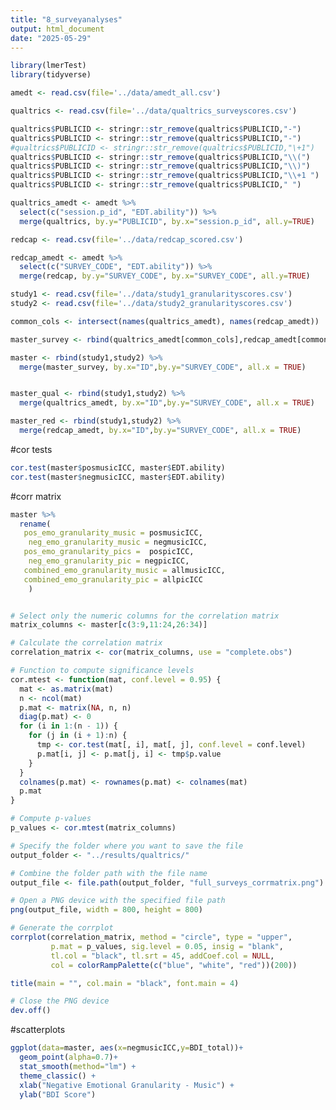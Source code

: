```yaml
---
title: "8_surveyanalyses"
output: html_document
date: "2025-05-29"
---
```


```r
library(lmerTest)
library(tidyverse)
```

```r
amedt <- read.csv(file='../data/amedt_all.csv')

qualtrics <- read.csv(file='../data/qualtrics_surveyscores.csv')

qualtrics$PUBLICID <- stringr::str_remove(qualtrics$PUBLICID,"-")
qualtrics$PUBLICID <- stringr::str_remove(qualtrics$PUBLICID,"-")
#qualtrics$PUBLICID <- stringr::str_remove(qualtrics$PUBLICID,"\+1")
qualtrics$PUBLICID <- stringr::str_remove(qualtrics$PUBLICID,"\\(")
qualtrics$PUBLICID <- stringr::str_remove(qualtrics$PUBLICID,"\\)")
qualtrics$PUBLICID <- stringr::str_remove(qualtrics$PUBLICID,"\\+1 ")
qualtrics$PUBLICID <- stringr::str_remove(qualtrics$PUBLICID," ")

qualtrics_amedt <- amedt %>%
  select(c("session.p_id", "EDT.ability")) %>%
  merge(qualtrics, by.y="PUBLICID", by.x="session.p_id", all.y=TRUE)

redcap <- read.csv(file='../data/redcap_scored.csv')

redcap_amedt <- amedt %>%
  select(c("SURVEY_CODE", "EDT.ability")) %>%
  merge(redcap, by.y="SURVEY_CODE", by.x="SURVEY_CODE", all.y=TRUE)

study1 <- read.csv(file='../data/study1_granularityscores.csv')
study2 <- read.csv(file='../data/study2_granularityscores.csv')
```

```r
common_cols <- intersect(names(qualtrics_amedt), names(redcap_amedt))

master_survey <- rbind(qualtrics_amedt[common_cols],redcap_amedt[common_cols])

master <- rbind(study1,study2) %>%
  merge(master_survey, by.x="ID",by.y="SURVEY_CODE", all.x = TRUE)


master_qual <- rbind(study1,study2) %>%
  merge(qualtrics_amedt, by.x="ID",by.y="SURVEY_CODE", all.x = TRUE)

master_red <- rbind(study1,study2) %>%
  merge(redcap_amedt, by.x="ID",by.y="SURVEY_CODE", all.x = TRUE)
```

#cor tests
```r
cor.test(master$posmusicICC, master$EDT.ability)
cor.test(master$negmusicICC, master$EDT.ability)
```

#corr matrix
```r
master %>% 
  rename(
   pos_emo_granularity_music = posmusicICC,
    neg_emo_granularity_music = negmusicICC,
   pos_emo_granularity_pics =  pospicICC,
    neg_emo_granularity_pic = negpicICC,
   combined_emo_granularity_music = allmusicICC,
   combined_emo_granularity_pic = allpicICC
    )


# Select only the numeric columns for the correlation matrix
matrix_columns <- master[c(3:9,11:24,26:34)]

# Calculate the correlation matrix
correlation_matrix <- cor(matrix_columns, use = "complete.obs")

# Function to compute significance levels
cor.mtest <- function(mat, conf.level = 0.95) {
  mat <- as.matrix(mat)
  n <- ncol(mat)
  p.mat <- matrix(NA, n, n)
  diag(p.mat) <- 0
  for (i in 1:(n - 1)) {
    for (j in (i + 1):n) {
      tmp <- cor.test(mat[, i], mat[, j], conf.level = conf.level)
      p.mat[i, j] <- p.mat[j, i] <- tmp$p.value
    }
  }
  colnames(p.mat) <- rownames(p.mat) <- colnames(mat)
  p.mat
}

# Compute p-values
p_values <- cor.mtest(matrix_columns)

# Specify the folder where you want to save the file
output_folder <- "../results/qualtrics/"

# Combine the folder path with the file name
output_file <- file.path(output_folder, "full_surveys_corrmatrix.png")

# Open a PNG device with the specified file path
png(output_file, width = 800, height = 800)

# Generate the corrplot
corrplot(correlation_matrix, method = "circle", type = "upper", 
         p.mat = p_values, sig.level = 0.05, insig = "blank",
         tl.col = "black", tl.srt = 45, addCoef.col = NULL,
         col = colorRampPalette(c("blue", "white", "red"))(200))

title(main = "", col.main = "black", font.main = 4)

# Close the PNG device
dev.off()
```
#scatterplots
```r
ggplot(data=master, aes(x=negmusicICC,y=BDI_total))+
  geom_point(alpha=0.7)+
  stat_smooth(method="lm") +
  theme_classic() +
  xlab("Negative Emotional Granularity - Music") +
  ylab("BDI Score")
```